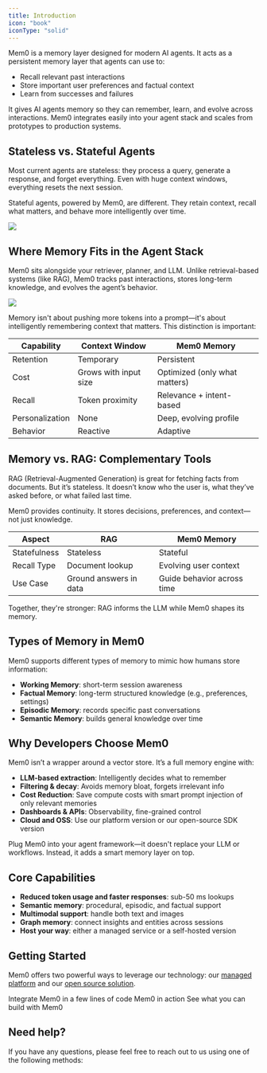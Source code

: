 ```yaml
---
title: Introduction
icon: "book"
iconType: "solid"
---
```


Mem0 is a memory layer designed for modern AI agents. It acts as a persistent memory layer that agents can use to:

- Recall relevant past interactions
- Store important user preferences and factual context
- Learn from successes and failures

It gives AI agents memory so they can remember, learn, and evolve across interactions. Mem0 integrates easily into your agent stack and scales from prototypes to production systems.


## Stateless vs. Stateful Agents

Most current agents are stateless: they process a query, generate a response, and forget everything. Even with huge context windows, everything resets the next session.

Stateful agents, powered by Mem0, are different. They retain context, recall what matters, and behave more intelligently over time.

<Frame>
  <img src="/images/stateless-vs-stateful-agent.png" />
</Frame>


## Where Memory Fits in the Agent Stack

Mem0 sits alongside your retriever, planner, and LLM. Unlike retrieval-based systems (like RAG), Mem0 tracks past interactions, stores long-term knowledge, and evolves the agent’s behavior.

<Frame>
  <img src="/images/memory-agent-stack.png" />
</Frame>

Memory isn't about pushing more tokens into a prompt—it's about intelligently remembering context that matters. This distinction is important:

| Capability       | Context Window        | Mem0 Memory                |
|------------------|------------------------|-----------------------------|
| Retention        | Temporary              | Persistent                  |
| Cost             | Grows with input size  | Optimized (only what matters) |
| Recall           | Token proximity        | Relevance + intent-based   |
| Personalization  | None                   | Deep, evolving profile     |
| Behavior         | Reactive               | Adaptive                   |


## Memory vs. RAG: Complementary Tools

RAG (Retrieval-Augmented Generation) is great for fetching facts from documents. But it’s stateless. It doesn’t know who the user is, what they’ve asked before, or what failed last time.

Mem0 provides continuity. It stores decisions, preferences, and context—not just knowledge.

| Aspect             | RAG                          | Mem0 Memory                   |
|--------------------|-------------------------------|-------------------------------|
| Statefulness       | Stateless                     | Stateful                      |
| Recall Type        | Document lookup               | Evolving user context         |
| Use Case           | Ground answers in data        | Guide behavior across time    |

Together, they're stronger: RAG informs the LLM while Mem0 shapes its memory.


## Types of Memory in Mem0

Mem0 supports different types of memory to mimic how humans store information:

- **Working Memory**: short-term session awareness
- **Factual Memory**: long-term structured knowledge (e.g., preferences, settings)
- **Episodic Memory**: records specific past conversations
- **Semantic Memory**: builds general knowledge over time


## Why Developers Choose Mem0

Mem0 isn’t a wrapper around a vector store. It’s a full memory engine with:

- **LLM-based extraction**: Intelligently decides what to remember
- **Filtering & decay**: Avoids memory bloat, forgets irrelevant info
- **Cost Reduction**: Save compute costs with smart prompt injection of only relevant memories
- **Dashboards & APIs**: Observability, fine-grained control
- **Cloud and OSS**: Use our platform version or our open-source SDK version

Plug Mem0 into your agent framework—it doesn't replace your LLM or workflows. Instead, it adds a smart memory layer on top.


## Core Capabilities

- **Reduced token usage and faster responses**: sub-50 ms lookups
- **Semantic memory**: procedural, episodic, and factual support
- **Multimodal support**: handle both text and images
- **Graph memory**: connect insights and entities across sessions
- **Host your way**: either a managed service or a self-hosted version


## Getting Started
Mem0 offers two powerful ways to leverage our technology: our [managed platform](/platform/overview) and our [open source solution](/open-source/overview).


<CardGroup cols={3}>
  <Card title="Quickstart" icon="rocket" href="/quickstart">
    Integrate Mem0 in a few lines of code
  </Card>
  <Card title="Playground" icon="play" href="https://app.mem0.ai/playground">
    Mem0 in action
  </Card>
  <Card title="Examples" icon="lightbulb" href="/examples">
  See what you can build with Mem0
  </Card>
</CardGroup>

## Need help?
If you have any questions, please feel free to reach out to us using one of the following methods:

<Snippet file="get-help.mdx"/>
